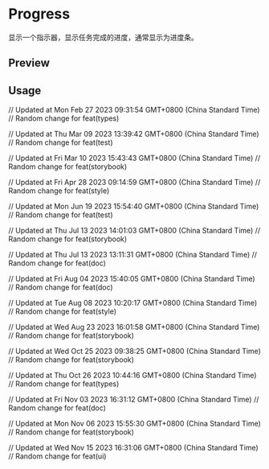 

<Meta of={ProgressStories} />

<RadixPrimitiveDocsButton name='progress' />

# Progress

显示一个指示器，显示任务完成的进度，通常显示为进度条。

## Preview

<Canvas of={ProgressStories.Default} />

## Usage



<Source code={importCode} language='ts' dark />
<Source code={usageCode} language='tsx' dark />

// Updated at Mon Feb 27 2023 09:31:54 GMT+0800 (China Standard Time)
// Random change for feat(types)

// Updated at Thu Mar 09 2023 13:39:42 GMT+0800 (China Standard Time)
// Random change for feat(test)

// Updated at Fri Mar 10 2023 15:43:43 GMT+0800 (China Standard Time)
// Random change for feat(storybook)

// Updated at Fri Apr 28 2023 09:14:59 GMT+0800 (China Standard Time)
// Random change for feat(style)

// Updated at Mon Jun 19 2023 15:54:40 GMT+0800 (China Standard Time)
// Random change for feat(test)

// Updated at Thu Jul 13 2023 14:01:03 GMT+0800 (China Standard Time)
// Random change for feat(storybook)

// Updated at Thu Jul 13 2023 13:11:31 GMT+0800 (China Standard Time)
// Random change for feat(doc)

// Updated at Fri Aug 04 2023 15:40:05 GMT+0800 (China Standard Time)
// Random change for feat(doc)

// Updated at Tue Aug 08 2023 10:20:17 GMT+0800 (China Standard Time)
// Random change for feat(style)

// Updated at Wed Aug 23 2023 16:01:58 GMT+0800 (China Standard Time)
// Random change for feat(storybook)

// Updated at Wed Oct 25 2023 09:38:25 GMT+0800 (China Standard Time)
// Random change for feat(storybook)

// Updated at Thu Oct 26 2023 10:44:16 GMT+0800 (China Standard Time)
// Random change for feat(types)

// Updated at Fri Nov 03 2023 16:31:12 GMT+0800 (China Standard Time)
// Random change for feat(doc)

// Updated at Mon Nov 06 2023 15:55:30 GMT+0800 (China Standard Time)
// Random change for feat(storybook)

// Updated at Wed Nov 15 2023 16:31:06 GMT+0800 (China Standard Time)
// Random change for feat(ui)
